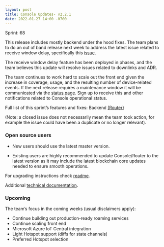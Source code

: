 ```yaml
---
layout: post
title: Console Updates- v2.2.1
date: 2022-01-27 14:00 -0700
---
```


Sprint: 68

This release includes mostly backend under the hood fixes. The team plans to do an out of band
release next week to address the latest issue related to receive window delay, specifically this
[issue](https://github.com/helium/router/issues/571).

<!--truncate-->

The receive window delay feature has been deployed in phases, and the team believes this update will
resolve issues related to downlinks and ADR.

The team continues to work hard to scale out the front end given the increase in coverage, usage,
and the resulting number of device-related events. If the next release requires a maintenance window
it will be communicated via the [status page](https://status.helium.com/). Sign up to receive this
and other notifications related to Console operational status.

Full list of this sprint’s features and fixes: Backend
[(Router)](https://github.com/helium/router/milestone/6?closed=1)

(Note: a closed issue does not necessarily mean the team took action, for example the issue could
have been a duplicate or no longer relevant).

### Open source users

- New users should use the latest master version.

- Existing users are highly recommended to update Console/Router to the latest version as it may
  include the latest blockchain core updates needed to ensure smooth operations.

For upgrading instructions check
[readme](https://github.com/helium/console#upgrading-your-open-source-consolerouter).

Additional
[technical documentation](https://docs.helium.com/use-the-network/run-console/#console-setup).

### Upcoming

The team’s focus in the coming weeks (usual disclaimers apply):

- Continue building out production-ready roaming services
- Continue scaling front end
- Microsoft Azure IoT Central integration
- Light Hotspot support (diffs for state channels)
- Preferred Hotspot selection
